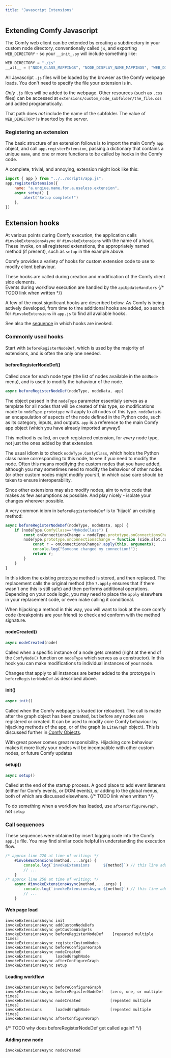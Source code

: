 ```yaml
---
title: "Javascript Extensions"
---
```


## Extending Comfy Javascript

The Comfy web client can be extended by creating a subdirectory in your custom node directory, conventionally called `js`, and
exporting `WEB_DIRECTORY` - so your `__init_.py` will include something like:
```python
WEB_DIRECTORY = "./js"
__all__ = ["NODE_CLASS_MAPPINGS", "NODE_DISPLAY_NAME_MAPPINGS", "WEB_DIRECTORY"]
```

<Tip>All Javascript `.js` files will be loaded by the browser as the Comfy webpage loads. You don't need to specify the file 
your extension is in.</Tip>

_Only_ `.js` files will be added to the webpage. Other resources (such as `.css` files) can be accessed
at `extensions/custom_node_subfolder/the_file.css` and added programatically.

<Warning>That path does _not_ include the name of the subfolder. The value of `WEB_DIRECTORY` is inserted by the server.</Warning>

### Registering an extension

The basic structure of an extension follows is to import the main Comfy `app` object, and call `app.registerExtension`, 
passing a dictionary that contains a unique `name`, 
and one or more functions to be called by hooks in the Comfy code.

A complete, trivial, and annoying, extension might look like this:
```Javascript
import { app } from "../../scripts/app.js";
app.registerExtension({ 
	name: "a.unqiue.name.for.a.useless.extension",
	async setup() { 
		alert("Setup complete!")
	},
})
```

## Extension hooks

At various points during Comfy execution, the application calls
`#invokeExtensionsAsync` or `#invokeExtensions` with the name of a hook. 
These invoke, on all registered extenstions, the appropriately named method (if present), such as `setup`
in the example above.

Comfy provides a variety of hooks for custom extension code to use to modify client behaviour.

<Tip>These hooks are called during creation and modification of the Comfy client side elements.
<br/>Events during workflow execution are handled by 
the `apiUpdateHandlers`</Tip> {/* TODO link when written */}

A few of the most significant hooks are described below. 
As Comfy is being actively developed, from time to time additional hooks are added, so 
search for `#invokeExtensions` in `app.js` to find all available hooks.

See also the [sequence](#call-sequences) in which hooks are invoked.

### Commonly used hooks 

Start with `beforeRegisterNodeDef`, which is used by the majority of extensions, and is often the only one needed.

#### beforeRegisterNodeDef()

Called once for each node type (the list of nodes available in the `AddNode` menu), and is used to
modify the bahaviour of the node. 

```Javascript
async beforeRegisterNodeDef(nodeType, nodeData, app) 
```
The object passed in the `nodeType` parameter essentialy serves as a template 
for all nodes that will be created of this type, so modifications made to `nodeType.prototype` will apply
to all nodes of this type. `nodeData` is an encapsulation of aspects of the node defined in the Python code,
such as its category, inputs, and outputs. `app` is a reference to the main Comfy app object (which you 
have already imported anyway!)

<Tip>This method is called, on each registered extension, for _every_ node type, not just the ones added by that extension.</Tip>

The usual idiom is to check `nodeType.ComfyClass`, which holds the Python class name corresponding to this node, 
to see if yuo need to modify the node. Often this means modifying the custom nodes that you have added, 
although you may sometimes need to modify the behaviour of other nodes (or other custom nodes
might modify yours!), in which case care should be taken to ensure interoperability.

<Tip>Since other extensions may also modify nodes, aim to write code that makes as few assumptions as possible.
And play nicely - isolate your changes wherever possible.</Tip>

A very common idiom in `beforeRegisterNodeDef` is to 'hijack' an existing method:
```Javascript
async beforeRegisterNodeDef(nodeType, nodeData, app) {
	if (nodeType.ComfyClass=="MyNodeClass") { 
		const onConnectionsChange = nodeType.prototype.onConnectionsChange;
		nodeType.prototype.onConnectionsChange = function (side,slot,connect,link_info,output) {     
			const r = onConnectionsChange?.apply(this, arguments);   
			console.log("Someone changed my connection!");
			return r;
		}
	}
}
```
In this idiom the existing prototype method is stored, and then replaced. The replacement calls the
original method (the `?.apply` ensures that if there wasn't one this is still safe) and then 
performs additional operations. Depending on your code logic, you may need to place the `apply` elsewhere in your replacement code,
or even make calling it conditional. 

When hijacking a method in this way, you will want to look at the core comfy code (breakpoints are your friend) to check
and conform with the method signature.

#### nodeCreated()

```Javascript
async nodeCreated(node)
```
Called when a specific instance of a node gets created 
(right at the end of the `ComfyNode()` function on `nodeType` which serves as a constructor). 
In this hook you can make modifications to individual instances of your node. 

<Tip>Changes that apply to all instances are better added to the prototype in `beforeRegisterNodeDef` as described above.</Tip>

#### init()

```Javascript
async init()
```
Called when the Comfy webpage is loaded (or reloaded). The call is made after the graph object has been created, but before any
nodes are registered or created. It can be used to modify core Comfy behaviour by hijacking methods of the app, or of the 
graph (a `LiteGraph` object). This is discussed further in [Comfy Objects](./javascript_objects_and_hijacking).

<Warning>With great power comes great responsibility. Hijacking core behaviour makes it more likely your nodes
will be incompatible with other custom nodes, or future Comfy updates</Warning>

#### setup()

```Javascript
async setup()
```
Called at the end of the startup process. A good place to add event listeners (either for Comfy events, or DOM events),
or adding to the global menus, both of which are discussed elsewhere. {/* TODO link when written */}

<Tip>To do something when a workflow has loaded, use `afterConfigureGraph`, not `setup`</Tip>


### Call sequences

These sequences were obtained by insert logging code into the Comfy `app.js` file. You may find similar code helpful
in understanding the execution flow.
```Javascript
/* approx line 220 at time of writing: */
	#invokeExtensions(method, ...args) {
		console.log(`invokeExtensions      ${method}`) // this line added
		// ...
	}
/* approx line 250 at time of writing: */
	async #invokeExtensionsAsync(method, ...args) {
		console.log(`invokeExtensionsAsync ${method}`) // this line added
		// ...
	}
```

#### Web page load

```
invokeExtensionsAsync init
invokeExtensionsAsync addCustomNodeDefs
invokeExtensionsAsync getCustomWidgets
invokeExtensionsAsync beforeRegisterNodeDef    [repeated multiple times]
invokeExtensionsAsync registerCustomNodes
invokeExtensionsAsync beforeConfigureGraph
invokeExtensionsAsync nodeCreated
invokeExtensions      loadedGraphNode
invokeExtensionsAsync afterConfigureGraph
invokeExtensionsAsync setup
```

#### Loading workflow

```
invokeExtensionsAsync beforeConfigureGraph
invokeExtensionsAsync beforeRegisterNodeDef   [zero, one, or multiple times]
invokeExtensionsAsync nodeCreated             [repeated multiple times]
invokeExtensions      loadedGraphNode         [repeated multiple times]
invokeExtensionsAsync afterConfigureGraph
```

{/* TODO why does beforeRegisterNodeDef get called again? */}

#### Adding new node

```
invokeExtensionsAsync nodeCreated
```

